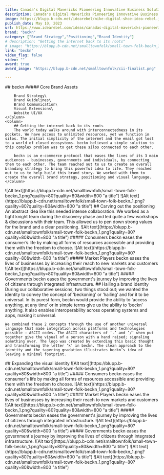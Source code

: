```yaml
---
title: Canada's Digital Mavericks Pioneering Innovative Business Solutions
description: Canada's Digital Mavericks Pioneering Innovative Business Solutions
image: https://blupp.b-cdn.net/idearebel/nike-digital-shoe-idea-rebel.jpeg?quality=80&width=800
publish_date: May 10, 2023
url: https://www.idearebel.com/ideas/canadas-digital-mavericks-pioneering-innovative-business-solutions/
brand: "beckn"
category: ["Brand Strategy","Positioning","Brand Identity"]
# description: "Getting the internet back to its roots"
# image: "https://blupp.b-cdn.net/smalltownfolk/small-town-folk-beckn_1.png?quality=80"
link: "beckn"
video_flag: false
video: ""
award: true
award_image: "https://blupp.b-cdn.net/smalltownfolk/cii-finalist.png"

---
```


<Column2>
    <Column>
        ## beckn
        ##### Core Brand Assets

        Brand Strategy\
        Brand Guidelines\
        Brand Communication\
        Visual Extensions\
        Website UI/UX
    </Column>
    <Column>
        ## Getting the internet back to its roots
        The world today walks around with interconnectedness in its pockets. We have access to unlimited resources, yet we function in silos. The initial simplicity of the internet and the email got lost to a world of closed ecosystems. beckn believed a simple solution to this complex problem was to get these silos connected to each other.

        beckn is an e-commerce protocol that eases the lives of its 3 main audiences - businesses, governments and individuals, by connecting them to each other. The team reached out to us to create an overall branding strategy to bring this powerful idea to life. They reached out to us to help build this brand story. We worked with them to create the overall brand strategy, positioning and visual language.
    </Column>
</Column2>

<Column2>
    <Column>
        ![Alt text](https://blupp.b-cdn.net/smalltownfolk/small-town-folk-beckn_1.png?quality=80?quality=80&width=800 "a title")
    </Column>
    <Column>
        ![Alt text](https://blupp.b-cdn.net/smalltownfolk/small-town-folk-beckn_1.png?quality=80?quality=80&width=800 "a title")
    </Column>
</Column2>


<Column>
    ## Carving out the positioning
    An abstract idea like this needed intense collaboration. We worked as a tight knight team during the discovery phase and led quite a few workshops & discussions with their team. This allowed us to pen down strong values for the brand and a clear positioning.
</Column>

<Column3>
    <Column>
        ![Alt text](https://blupp.b-cdn.net/smalltownfolk/small-town-folk-beckn_1.png?quality=80?quality=80&width=800 "a title")
        ##### Consumers
        beckn eases the consumer’s life by making all forms of resources accessible and providing them with the freedom to choose.
    </Column>
    <Column>
        ![Alt text](https://blupp.b-cdn.net/smalltownfolk/small-town-folk-beckn_1.png?quality=80?quality=80&width=800 "a title")
        ##### Market Players
        beckn eases the lives of businesses by increasing their reach to new markets and customers
    </Column>
    <Column>
        ![Alt text](https://blupp.b-cdn.net/smalltownfolk/small-town-folk-beckn_1.png?quality=80?quality=80&width=800 "a title")
        ##### Governments
        beckn eases the government's journey by improving the lives of citizens through integrated infrastructure.
    </Column>
</Column3>

<Column>
    ## Hailing a brand identity
    During our collaborative sessions, two things stood out; we wanted the identity to convey the concept of ‘beckoning’ or ‘hailing’ and for it to be universal. In its purest form, beckn would provide the ability to ‘access anything, at any time’ or in simple terms give us the ability to ‘beckn’ anything. It also enables interoperability across operating systems and apps, making it universal.

    We combined these 2 concepts through the use of another universal language that made integration across platforms and technologies possible – ASCII codes. The ASCII characters of ‘.’ and ‘/’ when put together give the visual of a person with a hand raised; signaling something over. The logo was created by extending this basic thought and transforming the letter ‘k’ in beckn. The clean approach to the identity and the tapering gradation illustrates beckn’s idea of leaving a minimal footprint.
</Column>

<Column>
    ## Expanding the visual identity
</Column>

<Column4>
    <Column>
        ![Alt text](https://blupp.b-cdn.net/smalltownfolk/small-town-folk-beckn_1.png?quality=80?quality=80&width=800 "a title")
        ##### Consumers
        beckn eases the consumer's life by making all forms of resources accessible and providing them with the freedom to choose.
    </Column>
    <Column>
        ![Alt text](https://blupp.b-cdn.net/smalltownfolk/small-town-folk-beckn_1.png?quality=80?quality=80&width=800 "a title")
        ##### Market Players
        beckn eases the lives of businesses by increasing their reach to new markets and customers
    </Column>
    <Column>
        ![Alt text](https://blupp.b-cdn.net/smalltownfolk/small-town-folk-beckn_1.png?quality=80?quality=80&width=800 "a title")
        ##### Governments
        beckn eases the government's journey by improving the lives of citizens through integrated infrastructure.
    </Column>
    <Column>
        ![Alt text](https://blupp.b-cdn.net/smalltownfolk/small-town-folk-beckn_1.png?quality=80?quality=80&width=800 "a title")
        ##### Governments
        beckn eases the government's journey by improving the lives of citizens through integrated infrastructure.
    </Column>
</Column4>

<Column3>
    <Column>
        ![Alt text](https://blupp.b-cdn.net/smalltownfolk/small-town-folk-beckn_1.png?quality=80?quality=80&width=800 "a title")
    </Column>
    <Column>
        ![Alt text](https://blupp.b-cdn.net/smalltownfolk/small-town-folk-beckn_1.png?quality=80?quality=80&width=800 "a title")
    </Column>
    <Column>
        ![Alt text](https://blupp.b-cdn.net/smalltownfolk/small-town-folk-beckn_1.png?quality=80?quality=80&width=800 "a title")
    </Column>
</Column3>
